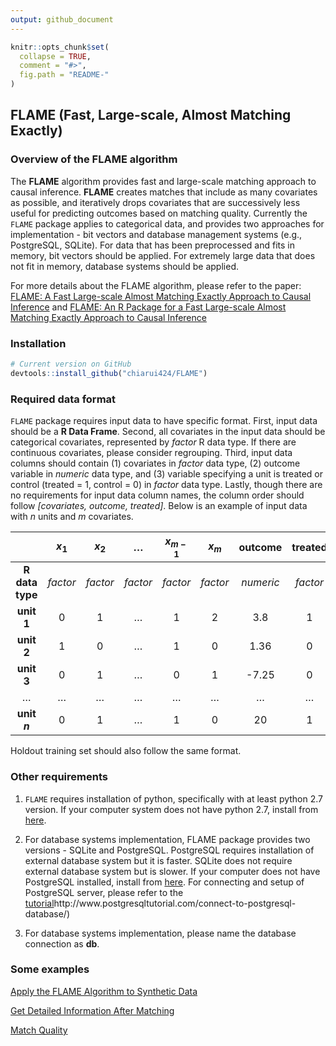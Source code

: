 ```yaml
---
output: github_document
---
```


<!-- README.md is generated from README.Rmd. Please edit that file -->

```r
knitr::opts_chunk$set(
  collapse = TRUE,
  comment = "#>",
  fig.path = "README-"
)
```


## FLAME (Fast, Large-scale, Almost Matching Exactly)

### Overview of the FLAME algorithm 

The **FLAME** algorithm provides fast and large-scale matching approach to causal inference. **FLAME** creates matches that include as many covariates as possible, and iteratively drops covariates that are successively less useful for predicting outcomes based on matching quality. Currently the `FLAME` package applies to categorical data, and provides two approaches for implementation - bit vectors and database management systems (e.g., PostgreSQL, SQLite). For data that has been preprocessed and fits in memory, bit vectors should be applied. For extremely large data that does not fit in memory, database systems should be applied.

For more details about the FLAME algorithm, please refer to the paper: [FLAME: A Fast Large-scale Almost Matching Exactly Approach to Causal Inference ](https://arxiv.org/pdf/1707.06315.pdf) and [FLAME: An R Package for a Fast Large-scale Almost Matching Exactly Approach to Causal Inference](articles/article.pdf)

### Installation  

```r
# Current version on GitHub
devtools::install_github("chiarui424/FLAME") 
```

### Required data format

`FLAME` package requires input data to have specific format. First, input data should be a **R Data Frame**. Second, all covariates in the input data should be categorical covariates, represented by *factor* R data type. If there are continuous covariates, please consider regrouping. Third, input data columns should contain (1) covariates in *factor* data type, (2) outcome variable in *numeric* data type, and (3) variable specifying a unit is treated or control (treated = 1, control = 0) in *factor* data type. Lastly, though there are no requirements for input data column names, the column order should follow *[covariates, outcome, treated]*. Below is an example of input data with $n$ units and $m$ covariates.


|              | **$x_1$** | **$x_2$** | **...** | **$x_{m-1}$** | **$x_m$** | **outcome** | **treated** |
| :---:        | :---:     | :---:     | :---:   | :---:         | :---:     | :---:       | :---:       | 
| **R data type**| *factor*| *factor*  | *factor*| *factor*      | *factor*  | *numeric*   | *factor*    |
| **unit 1**   | 0         | 1         | ...     | 1             | 2         | 3.8         | 1           |
| **unit 2**   | 1         | 0         | ...     | 1             | 0         | 1.36        | 0           |
| **unit 3**   | 0         | 1         | ...     | 0             | 1         | -7.25       | 0           |
| ...          | ...       | ...       | ...     | ...           | ...       | ...         | ...         |
| **unit $n$** | 0         | 1         | ...     | 1             | 0         | 20          | 1           |


Holdout training set should also follow the same format.

### Other requirements

1. `FLAME` requires installation of python, specifically with at least python 2.7 version. If your computer system does not have python 2.7, install from [here](https://www.python.org/downloads/). 

2. For database systems implementation, FLAME package provides two versions - SQLite and PostgreSQL. PostgreSQL requires installation of external database system but it is faster. SQLite does not require external database system but is slower. If your computer does not have PostgreSQL installed, install from [here](https://www.postgresql.org/download/). For connecting and setup of PostgreSQL server, please refer to the [tutorial]( at \url{)http://www.postgresqltutorial.com/connect-to-postgresql-database/)

3. For database systems implementation, please name the database connection as **db**.

### Some examples 

[Apply the FLAME Algorithm to Synthetic Data](articles/Synthetic_Data.html)   


[Get Detailed Information After Matching](articles/CATE.html)  


[Match Quality](articles/Matching_Quality.html)  

